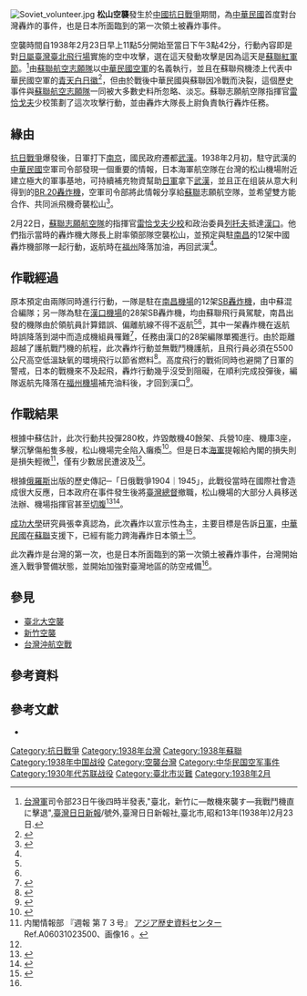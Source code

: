 {{Infobox Military Conflict
|conflict=松山空襲
|partof=[[第二次世界大戰|第二次世界大戰]][[中國抗日戰爭|中國抗日戰爭]]
|image=
|caption=
|date=1938年2月23日
|place={{TWN-JPN}}[[臺北州|臺北州]][[七星郡|七星郡]][[松山庄|松山庄]][[臺北飛行場|飛行場]]
|result=蘇聯航空志願隊成功空襲臺北飛行場
|combatant1={{JPN-EMP}}
|combatant2={{USSR}}<BR>{{ROC}}
|units1={{air force|Empire of Japan}}
|units2={{flagicon|USSR|air force}} [[蘇聯航空志願隊|蘇聯航空志願隊]]<br>{{air force|ROC}}
|commander1=無
|commander2={{flagicon|USSR|air force}} [[雷恰戈夫|雷恰戈夫]]
|strength1=不明
|strength2=28架[[SB轟炸機|SB轟炸機]]
|casualties1=中蘇估計：炸毀40架飛機  日軍方統計：無飛機遭炸毀，少數民眾死傷<ref name=22dd>{{Cite web |url=http://gushi.tw/archives/18466 |title=敵機來襲！──中美盟軍轟炸臺灣的歷史全記錄 |access-date=2016-02-23 |archive-url=https://web.archive.org/web/20160226132344/http://gushi.tw/archives/18466 |archive-date=2016-02-26 |dead-url=yes }}</ref>
|casualties2=無損傷，順利返航
}}
[[File:Soviet_volunteer.jpg|thumb]]
'''松山空襲'''發生於[[中國抗日戰爭|中國抗日戰爭]]期間，為[[中華民國|中華民國]]首度對台灣轟炸的事件，也是日本所面臨到的第一次領土被轟炸事件。

空襲時間自1938年2月23日早上11點5分開始至當日下午3點42分，行動內容即是對[[日屬臺灣|日屬臺灣]][[臺北飛行場|臺北飛行場]]實施的空中攻擊，選在這天發動攻擊是因為這天是[[祖國保衛者日|蘇聯紅軍節]]。<ref name=daydaynews>[[台灣軍|台灣軍]]司令部23日午後四時半發表,"臺北，新竹に—敵機來襲す—我戰鬥機直に擊退",[[臺灣日日新報|臺灣日日新報]]/號外,臺灣日日新報社,臺北市,昭和13年(1938年)2月23日.</ref>由[[蘇聯航空志願隊|蘇聯航空志願隊]]以[[中華民國空軍|中華民國空軍]]的名義執行，並且在蘇聯飛機漆上代表中華民國空軍的[[中華民國國徽|青天白日徽]]<ref name=22z>{{Cite web |url=http://www.chinatimes.com/realtimenews/20160223005811-260417 |title=談國民黨掩蓋蘇聯空襲台灣 |access-date=2016-02-25 |archive-date=2019-11-11 |archive-url=https://web.archive.org/web/20191111062440/https://www.chinatimes.com/realtimenews/20160223005811-260417 |dead-url=no }}</ref>，但由於戰後中華民國與蘇聯因冷戰而決裂，這個歷史事件與[[蘇聯航空志願隊|蘇聯航空志願隊]]一同被大多數史料所忽略、淡忘。蘇聯志願航空隊指揮官[[雷恰戈夫|雷恰戈夫]]少校策劃了這次攻擊行動，並由轟炸大隊長{{link-ru|費多爾·波雷寧|Полынин,_Фёдор_Петрович}}上尉負責執行轟炸任務。

==緣由==
[[抗日戰爭|抗日戰爭]]爆發後，日軍打下[[南京|南京]]，國民政府遷都[[武漢|武漢]]。1938年2月初，駐守武漢的[[中華民國|中華民國]]空軍司令部發現一個重要的情報，日本海軍航空隊在台灣的松山機場附近建立極大的軍事基地，可持續補充物資幫助[[日軍|日軍]]拿下[[武漢|武漢]]，並且正在组装从意大利得到的[[BR.20轟炸機|BR.20轟炸機]]，空軍司令部將此情報分享給[[蘇聯|蘇聯]]志願航空隊，並希望雙方能合作、共同派飛機奇襲松山<ref name=22e>{{cite web | url=http://news.takungpao.com.hk/history/wengu/2013-09/1342605_2.html | title=1938年蘇聯戰機奇襲台灣日軍 創長途轟炸紀錄 | publisher=新民晚報 | access-date=2013-11-25 | archive-date=2019-08-13 | archive-url=https://web.archive.org/web/20190813083446/http://news.takungpao.com.hk/history/wengu/2013-09/1342605_2.html | dead-url=no }}</ref
>。

2月22日，[[蘇聯志願航空隊|蘇聯志願航空隊]]的指揮官[[雷恰戈夫|雷恰戈夫]][[少校|少校]]和政治委員[[列托夫|列托夫]]抵達[[漢口|漢口]]。他們指示當時的轟炸機大隊長{{link-ru|費多爾·波雷寧|Полынин,_Фёдор_Петрович}}上尉率領部隊空襲松山，並預定與駐[[南昌|南昌]]的12架中國轟炸機部隊一起行動，返航時在[[福州|福州]]降落加油，再回武漢<ref name=22e/>。

== 作戰經過 ==
原本預定由兩隊同時進行行動，一隊是駐在[[南昌機場|南昌機場]]的12架[[圖波列夫SB轟炸機|SB轟炸機]]，由中蘇混合編隊；另一隊為駐在[[漢口機場|漢口機場]]的28架SB轟炸機，均由蘇聯飛行員駕駛，南昌出發的機隊由於領航員計算錯誤、偏離航線不得不返航<ref name=22e/><ref name=22z/>，其中一架轟炸機在返航時誤降落到湖中而造成機組員罹難<ref name=22f>{{cite web | url=http://www.afwing.com/combat/Soviet_volunteer_air_force/4.htm | title=蘇聯志願航空隊轟炸機部隊在中國（1937-1946） | publisher=空軍之翼 | access-date=2013-11-25 | archive-date=2019-08-12 | archive-url=https://web.archive.org/web/20190812021313/http://www.afwing.com/combat/Soviet_volunteer_air_force/4.htm | dead-url=no }}</ref>，任務由漢口的28架編隊單獨進行。由於距離超越了護航戰鬥機的航程，此次轟炸行動並無戰鬥機護航，且飛行員必須在5500公尺高空低溫缺氧的環境飛行以節省燃料<ref name=22a>{{Cite web |url=http://voennoe-delo.com/nalyot-na-taiwan.htm |title=Налёт на Тайвань |access-date=2016-02-26 |archive-date=2017-05-18 |archive-url=https://web.archive.org/web/20170518175222/http://voennoe-delo.com/nalyot-na-taiwan.htm |dead-url=no }}</ref>。高度飛行的戰術同時也避開了日軍的警戒，日本的戰機來不及起飛，轟炸行動幾乎沒受到阻礙，在順利完成投彈後，編隊返航先降落在[[福州機場|福州機場]]補充油料後，才回到漢口<ref name=22qq>{{Cite web |url=http://dmitry-a.livejournal.com/16098.html |title=О налёте на Тайвань 23 февраля 1938 года |access-date=2016-02-26 |archive-date=2021-02-23 |archive-url=https://web.archive.org/web/20210223085358/https://dmitry-a.livejournal.com/16098.html |dead-url=no }}</ref>。

== 作戰結果 ==
根據中蘇估計，此次行動共投彈280枚，炸毀敵機40餘架、兵營10座、機庫3座，擊沉擊傷船隻多艘，松山機場完全陷入癱瘓<ref>{{Cite web |url=http://www.chinanews.com/mil/2014/09-22/6616386.shtml |title=揭秘苏联援华航空队：轰炸台湾与日本本土(图) |access-date=2015-08-24 |archive-date=2019-08-11 |archive-url=https://web.archive.org/web/20190811031740/http://www.chinanews.com/mil/2014/09-22/6616386.shtml |dead-url=no }}</ref>。但是日本[[海軍|海軍]]提報給內閣的損失則是損失輕微<ref>内閣情報部 『週報 第７３号』 [[アジア歴史資料センター|アジア歴史資料センター]] Ref.A06031023500、画像16 。</ref>，僅有少數居民遭波及<ref name=daydaynews />。

根據[[俄羅斯|俄羅斯]]出版的歷史傳記─「日俄戰爭1904｜1945」，此戰役當時在國際社會造成很大反應，日本政府在事件發生後將[[臺灣總督|臺灣總督]]撤職，松山機場的大部分人員移送法辦、機場指揮官甚至[[切腹|切腹]]<ref>{{Cite web |url=http://www.epochtimes.com/b5/3/2/20/n277585.htm |title=Налет на Формозу |access-date=2016-02-25 |archive-date=2019-08-13 |archive-url=https://web.archive.org/web/20190813155000/http://www.epochtimes.com/b5/3/2/20/n277585.htm |dead-url=no }}</ref><ref>{{Cite web |url=http://www.ap22.ru/paper/paper_3635.html |title=被遺留的歷史─前蘇聯空軍曾轟炸台北松山機場 |access-date=2016-02-26 |archive-date=2019-08-12 |archive-url=https://web.archive.org/web/20190812013812/http://www.ap22.ru/paper/paper_3635.html |dead-url=no }}</ref>。

[[成功大學|成功大學]]研究員張幸真認為，此次轟炸以宣示性為主，主要目標是告訴[[日軍|日軍]]，[[中華民國|中華民國]]在[[蘇聯|蘇聯]]支援下，已經有能力跨海轟炸日本領土<ref>{{Cite web |url=http://www.thinkingtaiwan.com/content/4121 |title=烈焰與重生：臺灣大轟炸七十年紀念 |access-date=2016-02-26 |archive-date=2021-03-14 |archive-url=https://web.archive.org/web/20210314185751/https://www.thinkingtaiwan.com/content/4121 |dead-url=no }}</ref>。

此次轟炸是台灣的第一次，也是日本所面臨到的第一次領土被轟炸事件，台灣開始進入戰爭警備狀態，並開始加強對臺灣地區的防空戒備<ref name=22dd/>。

==參見==
{{portal box|台灣|日本|俄羅斯|第二次世界大戰|軍事航空}}
*[[臺北大空襲|臺北大空襲]]
*[[新竹空襲|新竹空襲]]
*[[台灣沖航空戰|台灣沖航空戰]]

== 參考資料 ==
{{reflist}}

==參考文獻==
{{refbegin}}
*{{cite web| url=http://www.chinamil.com.cn/gb/defence/2004/04/27/20040427017183.html| title=蘇聯“飛虎隊”長途奇襲創紀錄| publisher=中國國防報| deadurl=yes| archiveurl=https://web.archive.org/web/20131202232459/http://www.chinamil.com.cn/gb/defence/2004/04/27/20040427017183.html| archivedate=2013-12-02}}

{{中国抗日战争}}
{{台灣戰爭史}}
{{台灣日治時期歷史事件}}
{{DEFAULTSORT:S}}
[[Category:抗日戰爭|Category:抗日戰爭]]
[[Category:1938年台灣|Category:1938年台灣]]
[[Category:1938年蘇聯|Category:1938年蘇聯]]
[[Category:1938年中国战役|Category:1938年中国战役]]
[[Category:空襲台灣|Category:空襲台灣]]
[[Category:中华民国空军事件|Category:中华民国空军事件]]
[[Category:1930年代苏联战役|Category:1930年代苏联战役]]
[[Category:臺北市災難|Category:臺北市災難]]
[[Category:1938年2月|Category:1938年2月]]